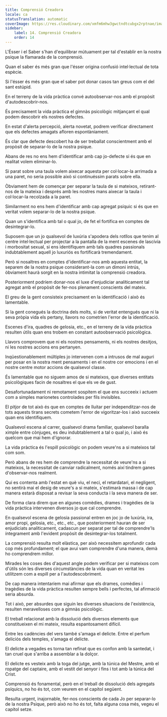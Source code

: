 ```yaml
---
title: Comprensió Creadora
locale: ca
statusTranslation: automatic
coverImage: https://res.cloudinary.com/xmfm6mhw3gwctndtcubgx2rptnae/image/upload/v1741354419/small_cover_la_gran_rebelion_28716e29d2.webp
sidebar:
    label: 14. Comprensió Creadora
    order: 14
---
```

L'Ésser i el Saber s'han d'equilibrar mútuament per tal d'establir en la nostra psique la flamarada de la comprensió.

Quan el saber és més gran que l'ésser origina confusió intel·lectual de tota espècie.

Si l'ésser és més gran que el saber pot donar casos tan greus com el del sant estúpid.

En el terreny de la vida pràctica convé autoobservar-nos amb el propòsit d'autodescobrir-nos.

És precisament la vida pràctica el gimnàs psicològic mitjançant el qual podem descobrir els nostres defectes.

En estat d'alerta percepció, alerta novetat, podrem verificar directament que els defectes amagats afloren espontàniament.

És clar que defecte descobert ha de ser treballat conscientment amb el propòsit de separar-lo de la nostra psique.

Abans de res no ens hem d'identificar amb cap jo-defecte si és que en realitat volem eliminar-lo.

Si parat sobre una taula volem aixecar aquesta per col·locar-la arrimada a una paret, no seria possible això si continuéssim parats sobre ella.

Òbviament hem de començar per separar la taula de si mateixos, retirant-nos de la mateixa i després amb les nostres mans aixecar la taula i col·locar-la recolzada a la paret.

Similarment no ens hem d'identificar amb cap agregat psíquic si és que en veritat volem separar-lo de la nostra psique.

Quan un s'identifica amb tal o qual jo, de fet el fortifica en comptes de desintegrar-lo.

Suposem que un jo qualsevol de luxúria s'apodera dels rotllos que tenim al centre intel·lectual per projectar a la pantalla de la ment escenes de lascívia i morbositat sexual, si ens identifiquem amb tals quadres passionals indubtablement aquell jo luxuriós es fortificarà tremendament.

Però si nosaltres en comptes d'identificar-nos amb aquesta entitat, la separem de la nostra psique considerant-la com un dimoni intrús, òbviament haurà sorgit en la nostra intimitat la comprensió creadora.

Posteriorment podríem donar-nos el luxe d'enjudiciar analíticament tal agregat amb el propòsit de fer-nos plenament conscients del mateix.

El greu de la gent consisteix precisament en la identificació i això és lamentable.

Si la gent conegués la doctrina dels molts, si de veritat entengués que ni la seva pròpia vida els pertany, llavors no cometrien l'error de la identificació.

Escenes d'ira, quadres de gelosia, etc., en el terreny de la vida pràctica resulten útils quan ens trobem en constant autoobservació psicològica.

Llavors comprovem que ni els nostres pensaments, ni els nostres desitjos, ni les nostres accions ens pertanyen.

Inqüestionablement múltiples jo intervenen com a intrusos de mal auguri per posar en la nostra ment pensaments i en el nostre cor emocions i en el nostre centre motor accions de qualsevol classe.

És lamentable que no siguem amos de si mateixos, que diverses entitats psicològiques facin de nosaltres el que els ve de gust.

Desafortunadament ni remotament sospitem el que ens succeeix i actuem com a simples marionetes controlades per fils invisibles.

El pitjor de tot això és que en comptes de lluitar per independitzar-nos de tots aquests tirans secrets cometem l'error de vigoritzar-los i això succeeix quan ens identifiquem.

Qualsevol escena al carrer, qualsevol drama familiar, qualsevol baralla ximple entre cònjuges, es deu indubtablement a tal o qual jo, i això és quelcom que mai hem d'ignorar.

La vida pràctica és l'espill psicològic on podem veure'ns a si mateixos tal com som.

Però abans de res hem de comprendre la necessitat de veure'ns a si mateixos, la necessitat de canviar radicalment, només així tindrem ganes d'observar-nos realment.

Qui es contenta amb l'estat en què viu, el neci, el retardatari, el negligent, no sentirà mai el desig de veure's a si mateix, s'estimarà massa i de cap manera estarà disposat a revisar la seva conducta i la seva manera de ser.

De forma clara direm que en algunes comèdies, drames i tragèdies de la vida pràctica intervenen diversos jo que cal comprendre.

En qualsevol escena de gelosia passional entren en joc jo de luxúria, ira, amor propi, gelosia, etc., etc., etc., que posteriorment hauran de ser enjudiciats analíticament, cadascun per separat per tal de comprendre'ls íntegrament amb l'evident propòsit de desintegrar-los totalment.

La comprensió resulta molt elàstica, per això necessitem aprofundir cada cop més profundament; el que avui vam comprendre d'una manera, demà ho comprendrem millor.

Mirades les coses des d'aquest angle podem verificar per si mateixos com d'útils són les diverses circumstàncies de la vida quan en veritat les utilitzem com a espill per a l'autodescobriment.

De cap manera intentaríem mai afirmar que els drames, comèdies i tragèdies de la vida pràctica resulten sempre bells i perfectes, tal afirmació seria absurda.

Tot i això, per absurdes que siguin les diverses situacions de l'existència, resulten meravelloses com a gimnàs psicològic.

El treball relacionat amb la dissolució dels diversos elements que constitueixen el mi mateix, resulta espantosament difícil.

Entre les cadències del vers també s'amaga el delicte. Entre el perfum deliciós dels temples, s'amaga el delicte.

El delicte a vegades es torna tan refinat que es confon amb la santedat, i tan cruel que s'arriba a assemblar a la dolçor.

El delicte es vesteix amb la toga del jutge, amb la túnica del Mestre, amb el ropatge del captaire, amb el vestit del senyor i fins i tot amb la túnica del Crist.

Comprensió és fonamental, però en el treball de dissolució dels agregats psíquics, no ho és tot, com veurem en el capítol següent.

Resulta urgent, inajornable, fer-nos conscients de cada Jo per separar-lo de la nostra Psique, però això no ho és tot, falta alguna cosa més, vegeu el capítol setze.

